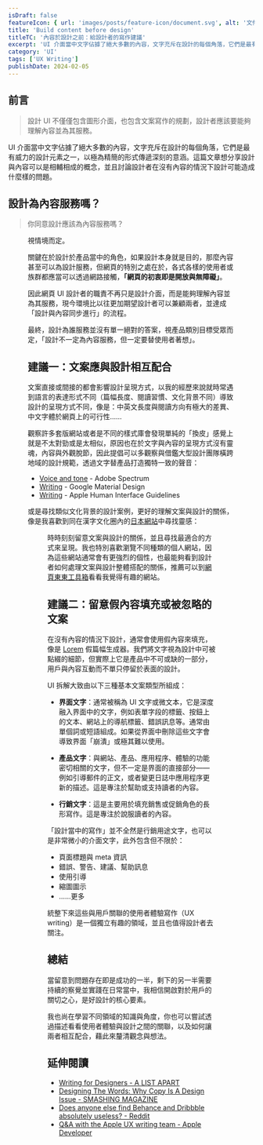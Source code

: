 ```yaml
---
isDraft: false
featureIcon: { url: 'images/posts/feature-icon/document.svg', alt: '文件符號' }
title: 'Build content before design'
titleTC: '內容於設計之前：給設計者的寫作建議'
excerpt: 'UI 介面當中文字佔據了絕大多數的內容，文字充斥在設計的每個角落，它們是最有威力的設計元素之一，以極為精簡的形式傳遞深刻的意涵。這篇文章想分享設計與內容可以是相輔相成的概念，並且討論設計者在沒有內容的情況下設計可能造成什麼樣的問題。'
category: 'UI'
tags: ['UX Writing']
publishDate: 2024-02-05
---
```


## 前言

> 設計 UI 不僅僅包含圖形介面，也包含文案寫作的規劃，設計者應該要能夠理解內容並為其服務。

UI 介面當中文字佔據了絕大多數的內容，文字充斥在設計的每個角落，它們是最有威力的設計元素之一，以極為精簡的形式傳遞深刻的意涵。這篇文章想分享設計與內容可以是相輔相成的概念，並且討論設計者在沒有內容的情況下設計可能造成什麼樣的問題。

## 設計為內容服務嗎？

> 你同意設計應該為內容服務嗎？

<Figure
  width="1200"
  height="586"
  src="images/posts/build-content-before-design/dribble.webp"
  alt="Dribble 網頁分類"
  title="Dribble 網頁作品時常被詬病過於花俏無用"
  loading="lazy"
/>

視情境而定。

關鍵在於設計於產品當中的角色，如果設計本身就是目的，那麼內容甚至可以為設計服務，但網頁的特別之處在於，各式各樣的使用者或族群都應當可以透過網路接觸，**「網頁的初衷即是開放與無障礙」**。

因此網頁 UI 設計者的職責不再只是設計介面，而是能夠理解內容並為其服務，現今環境比以往更加期望設計者可以兼顧兩者，並達成「設計與內容同步進行」的流程。

最終，設計為誰服務並沒有單一絕對的答案，視產品類別目標受眾而定，「設計不一定為內容服務，但一定要替使用者著想」。

## 建議一：文案應與設計相互配合

文案直接或間接的都會影響設計呈現方式，以我的經歷來說就時常遇到語言的表達形式不同（篇幅長度、閱讀習慣、文化背景不同）導致設計的呈現方式不同，像是：中英文長度與閱讀方向有極大的差異、中文字體於網頁上的可行性……

觀察許多套版網站或者是不同的樣式庫會發現單純的「換皮」感覺上就是不太對勁或是太相似，原因也在於文字與內容的呈現方式沒有靈魂，內容與外觀脫節，因此提倡可以多觀察與借鑑大型設計團隊橫跨地域的設計規範，透過文字替產品打造獨特一致的聲音：

- [Voice and tone](https://spectrum.adobe.com/page/voice-and-tone/) - Adobe Spectrum
- [Writing](https://m2.material.io/design/communication/writing.html#principles) - Google Material Design
- [Writing](https://developer.apple.com/design/human-interface-guidelines/writing) - Apple Human Interface Guidelines

或是尋找類似文化背景的設計案例，更好的理解文案與設計的關係，像是我喜歡到同在漢字文化圈內的[日本網站](https://muuuuu.org/)中尋找靈感：

<Figure
  width="1200"
  height="912"
  src="images/posts/build-content-before-design/muuu.webp"
  alt="muuuuu.org 網頁截圖"
  title="muuuuu.org"
  loading="lazy"
/>

時時刻刻留意文案與設計的關係，並且尋找最適合的方式來呈現。我也特別喜歡瀏覽不同種類的個人網站，因為這些網站通常會有更強烈的個性，也最能夠看到設計者如何處理文案與設計整體搭配的關係，推薦可以到[網頁東東工具箱](/toolbox/#%E9%83%A8%E8%90%BD%E6%A0%BC)看看我覺得有趣的網站。

## 建議二：留意假內容填充或被忽略的文案

在沒有內容的情況下設計，通常會使用假內容來填充，像是 [Lorem](https://www.lipsum.com/) 假篇幅生成器。我們將文字視為設計中可被點綴的細節，但實際上它是產品中不可或缺的一部分，用戶與內容互動而不單只停留於表面的設計。

UI 拆解大致由以下三種基本文案類型所組成：

- **界面文字**：通常被稱為 UI 文字或微文本，它是深度融入界面中的文字，例如表單字段的標籤、按鈕上的文本、網站上的導航標籤、錯誤訊息等。通常由單個詞或短語組成。如果從界面中刪除這些文字會導致界面「崩潰」或極其難以使用。

- **產品文字**：與網站、產品、應用程序、體驗的功能密切相關的文字，但不一定是界面的直接部分——例如引導郵件的正文，或者變更日誌中應用程序更新的描述。這是專注於幫助或支持讀者的內容。

- **行銷文字**：這是主要用於填充銷售或促銷角色的長形寫作。這是專注於說服讀者的內容。

「設計當中的寫作」並不全然是行銷用途文字，也可以是非常微小的介面文字，此外包含但不限於：

- 頁面標題與 meta 資訊
- 錯誤、警告、建議、幫助訊息
- 使用引導
- 縮圖圖示
- ……更多

統整下來這些與用戶關聯的使用者體驗寫作（UX writing）是一個獨立有趣的領域，並且也值得設計者去關注。

## 總結

當留意到問題存在即是成功的一半，剩下的另一半需要持續的察覺並實踐在日常當中，我相信開啟對於用戶的關切之心，是好設計的核心要素。

我也尚在學習不同領域的知識與角度，你也可以嘗試透過描述看看使用者體驗與設計之間的關聯，以及如何讓兩者相互配合，藉此來釐清觀念與想法。

## 延伸閱讀

- [Writing for Designers - A LIST APART](https://alistapart.com/article/writing-for-designers-excerpt/)
- [Designing The Words: Why Copy Is A Design Issue - SMASHING MAGAZINE](https://www.smashingmagazine.com/2013/09/why-copy-is-a-design-issue/)
- [Does anyone else find Behance and Dribbble absolutely useless? - Reddit](https://www.reddit.com/r/web_design/comments/oe7dvr/does_anyone_else_find_behance_and_dribbble/)
- [Q&A with the Apple UX writing team - Apple Developer](https://developer.apple.com/news/?id=5mcfho5g&ref=dailydev)
